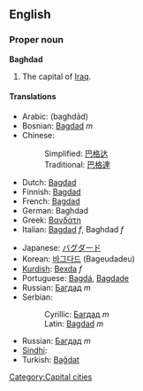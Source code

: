 {{wikipedia}}
==English==

===Proper noun===
'''Baghdad'''
# The capital of [[Iraq]].

====Translations====
{{top}}
*Arabic: {{ARchar|[[بغداد]]}} (baghdād)
*Bosnian: [[Bagdad]] ''m''
*Chinese:
*:Simplified: [[巴格达]]
*:Traditional: [[巴格達]]
*Dutch: [[Bagdad]]
*Finnish: [[Bagdad]]
*French: [[Bagdad]]
*German: Baghdad
*Greek: [[Βαγδάτη]]
*Italian: [[Bagdad]] ''f'', Baghdad ''f''
{{mid}}
*Japanese: [[バグダード]]
*Korean: [[바그다드]] (Bageudadeu)
*[[Kurdish]]: [[Bexda]] ''f''
*Portuguese: [[Bagdá]], [[Bagdade]]
*Russian: [[Багдад]] ''m''
*Serbian:
*:Cyrillic: [[Багдад]] ''m''
*:Latin: [[Bagdad]] ''m''
*Russian: [[Багдад]] ''m''
*[[Sindhi]]: {{SDchar|[[ُبَغداد]]}} {{m}}
*Turkish: [[Bağdat]]
{{bottom}}

[[Category:Capital cities]]